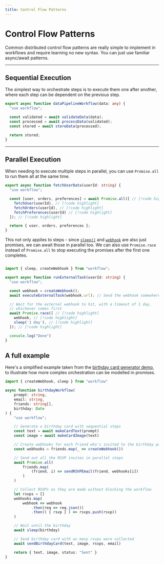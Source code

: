 ```yaml
---
title: Control Flow Patterns
---
```


# Control Flow Patterns

Common distributed control flow patterns are really simple to implement in workflows and require learning no new syntax. You can just use familiar async/await patterns.

---

## Sequential Execution

The simplest way to orchestrate steps is to execute them one after another, where each step can be dependent on the previous step.

```typescript lineNumbers
export async function dataPipelineWorkflow(data: any) {
  "use workflow";

  const validated = await validateData(data);
  const processed = await processData(validated);
  const stored = await storeData(processed);

  return stored;
}
```

---

## Parallel Execution

When needing to execute multiple steps in parallel, you can use `Promise.all` to run them all at the same time.

```typescript lineNumbers
export async function fetchUserData(userId: string) {
  "use workflow";

  const [user, orders, preferences] = await Promise.all([ // [!code highlight]
    fetchUser(userId), // [!code highlight]
    fetchOrders(userId), // [!code highlight]
    fetchPreferences(userId) // [!code highlight]
  ]); // [!code highlight]

  return { user, orders, preferences };
}
```

This not only applies to steps - since [`sleep()`](/docs/api-reference/workflow/sleep) and [`webhook`](/docs/api-reference/workflow/create-webhook) are also just promises, we can await those in parallel too.
We can also use `Promise.race` instead of `Promise.all` to stop executing the promises after the first one completes.

```typescript lineNumbers

import { sleep, createWebhook } from "workflow";

export async function runExternalTask(userId: string) {
  "use workflow";

  const webhook = createWebhook();
  await executeExternalTask(webhook.url); // Send the webhook somewhere

  // Wait for the external webhook to hit, with a timeout of 1 day,
  // whichever comes first
  await Promise.race([ // [!code highlight]
    webhook, // [!code highlight]
    sleep('1 day'), // [!code highlight]
  ]); // [!code highlight]

  console.log("Done")
}
```

## A full example

Here's a simplified example taken from the [birthday card generator demo](https://github.com/vercel/workflow-examples/tree/main/birthday-card-generator), to illustrate how more complex orchestration can be modelled in promises.

```typescript lineNumbers
import { createWebhook, sleep } from "workflow"

async function birthdayWorkflow(
    prompt: string,
    email: string,
    friends: string[],
    birthday: Date
) {
    "use workflow";

    // Generate a birthday card with sequential steps
    const text = await makeCardText(prompt)
    const image = await makeCardImage(text)

    // Create webhooks for each friend who's invited to the birthday party
    const webhooks = friends.map(_ => createWebhook())

    // Send out all the RSVP invites in parallel steps
    await Promise.all(
        friends.map(
            (friend, i) => sendRSVPEmail(friend, webhooks[i])
        )
    )

    // Collect RSVPs as they are made without blocking the workflow
    let rsvps = []
    webhooks.map(
        webhook => webhook
            .then(req => req.json())
            .then(( { rsvp } ) => rsvps.push(rsvp))
    )

    // Wait until the birthday
    await sleep(birthday)

    // Send birthday card with as many rsvps were collected
    await sendBirthdayCard(text, image, rsvps, email)

    return { text, image, status: "Sent" }
}
```
